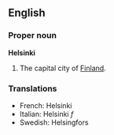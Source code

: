 ==English==
===Proper noun===
'''Helsinki'''

#The capital city of [[Finland]].

===Translations===
*French: Helsinki
*Italian: Helsinki ''f''
*Swedish: Helsingfors